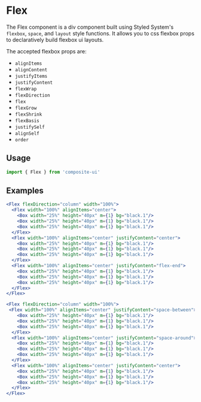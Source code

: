 # Flex

The Flex component is a div component built using Styled System's `flexbox`, `space`, and `layout` 
style functions. It allows you to css flexbox props to declaratively build flexbox ui layouts. 

The accepted flexbox props are: 
  - `alignItems`
  - `alignContent`
  - `justifyItems`
  - `justifyContent`
  - `flexWrap`
  - `flexDirection`
  - `flex`
  - `flexGrow`
  - `flexShrink`
  - `flexBasis`
  - `justifySelf`
  - `alignSelf`
  - `order`

## Usage

```js
import { Flex } from 'composite-ui'
```

## Examples

```jsx live=true
<Flex flexDirection="column" width="100%">
  <Flex width="100%" alignItems="center">
    <Box width="25%" height="40px" m={1} bg="black.1"/>
    <Box width="25%" height="40px" m={1} bg="black.1"/>
    <Box width="25%" height="40px" m={1} bg="black.1"/>
  </Flex>
  <Flex width="100%" alignItems="center" justifyContent="center">
    <Box width="25%" height="40px" m={1} bg="black.1"/>
    <Box width="25%" height="40px" m={1} bg="black.1"/>
    <Box width="25%" height="40px" m={1} bg="black.1"/>
  </Flex>
  <Flex width="100%" alignItems="center" justifyContent="flex-end">
    <Box width="25%" height="40px" m={1} bg="black.1"/>
    <Box width="25%" height="40px" m={1} bg="black.1"/>
    <Box width="25%" height="40px" m={1} bg="black.1"/>
  </Flex>
</Flex>
```

```jsx live=true
<Flex flexDirection="column" width="100%">
 <Flex width="100%" alignItems="center" justifyContent="space-between">
    <Box width="25%" height="40px" m={1} bg="black.1"/>
    <Box width="25%" height="40px" m={1} bg="black.1"/>
    <Box width="25%" height="40px" m={1} bg="black.1"/>
  </Flex>
  <Flex width="100%" alignItems="center" justifyContent="space-around">
    <Box width="25%" height="40px" m={1} bg="black.1"/>
    <Box width="25%" height="40px" m={1} bg="black.1"/>
    <Box width="25%" height="40px" m={1} bg="black.1"/>
  </Flex>
  <Flex width="100%" alignItems="center" justifyContent="center">
    <Box width="25%" height="40px" m={1} bg="black.1"/>
    <Box width="25%" height="40px" m={1} bg="black.1"/>
    <Box width="25%" height="40px" m={1} bg="black.1"/>
  </Flex>
</Flex>
```